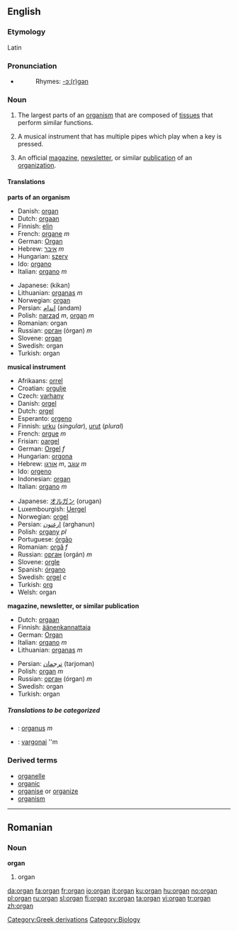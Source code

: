 {{see|Organ}}
==English==

===Etymology===
Latin

===Pronunciation===
*{{IPA|'ɔɹ.gɛn}}
*:Rhymes: [[Rhymes:English:-ɔː(r)ɡən|-ɔː(r)ɡən]]

===Noun===
{{wikipedia}}
{{en-noun}}

# The largest parts of an [[organism]] that are composed of [[tissue]]s that perform similar functions.
# {{musici}} A musical instrument that has multiple pipes which play when a key is pressed.
#An official [[magazine]], [[newsletter]], or similar [[publication]] of an [[organization]].

====Translations====
'''parts of an organism'''
{{top}}
*Danish: [[organ]]
*Dutch: [[orgaan]] {{n}}
*Finnish: [[elin]]
*French: [[organe]] ''m''
*German: [[Organ]] {{n}}
*Hebrew: [[:he:איבר|איבר]] ''m''
*Hungarian: [[szerv]]
*Ido: [[organo]]
*Italian: [[organo]] ''m''
{{mid}}
*Japanese: {{JAchar|[[器官]]}} (kikan)
*Lithuanian: [[organas]] ''m''
*Norwegian: [[organ]]
*Persian: [[اندام]] (andam)
*Polish: [[narząd]] ''m'', [[organ]] ''m''
*Romanian: organ {{n}}
*Russian: [[орган]] (órgan) ''m''
*Slovene: [[organ]] {{m}}
*Swedish: organ {{n}}
*Turkish: organ
{{bottom}}

'''musical instrument'''
{{top}}
*Afrikaans: [[orrel]]
*Croatian: [[orgulje]]
*Czech: [[varhany]]
*Danish: [[orgel]]
*Dutch: [[orgel]] {{n}}
*Esperanto: [[orgeno]]
*Finnish: [[urku]] (''singular''), [[urut]] (''plural'')
*French: [[orgue]] ''m''
*Frisian: [[oargel]] {{n}}
*German: [[Orgel]] ''f''
*Hungarian: [[orgona]]
*Hebrew: [[:he:אורגן|אורגן]] ''m'', [[:he:עוגב|עוגב]] ''m''
*Ido: [[orgeno]]
*Indonesian: [[organ]]
*Italian: [[organo]] ''m''
{{mid}}
*Japanese: [[オルガン]] (orugan)
*Luxembourgish: [[Uergel]]
*Norwegian: [[orgel]]
*Persian: [[ارغنون]] (arghanun)
*Polish: [[organy]] ''pl''
*Portuguese: [[órgão]]
*Romanian: [[orgă]] ''f''
*Russian: [[орган]] (orgán) ''m''
*Slovene: [[orgle]] {{f}}
*Spanish: [[órgano]]
*Swedish: [[orgel]] ''c''
*Turkish: [[org]]
*Welsh: organ
{{bottom}}

'''magazine, newsletter, or similar publication'''
{{top}}
*Dutch: [[orgaan]] {{n}}
*Finnish: [[äänenkannattaja]]
*German: [[Organ]] {{n}}
*Italian: [[organo]] ''m''
*Lithuanian: [[organas]] ''m''
{{mid}}
*Persian: [[ترجمان]] (tarjoman)
*Polish: [[organ]] ''m''
*Russian: [[орган]] (órgan) ''m''
*Swedish: organ {{n}}
*Turkish: organ
{{bottom}}

=====Translations to be categorized=====
{{checktrans}}

*{{ttbc|Latin}}: [[organus]] ''m''
*{{ttbc|Lithuanian}}: [[vargonai]] ''m

===Derived terms===
* [[organelle]]
* [[organic]]
* [[organise]] or [[organize]]
* [[organism]]

----

==Romanian==

===Noun===
'''organ''' {{n}}

# organ


[[Category:Greek derivations]]
[[Category:Biology]]

[[da:organ]]
[[fa:organ]]
[[fr:organ]]
[[io:organ]]
[[it:organ]]
[[ku:organ]]
[[hu:organ]]
[[no:organ]]
[[pl:organ]]
[[ru:organ]]
[[sl:organ]]
[[fi:organ]]
[[sv:organ]]
[[ta:organ]]
[[vi:organ]]
[[tr:organ]]
[[zh:organ]]